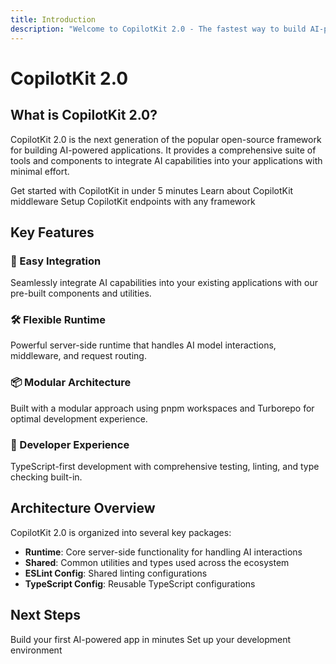 ```yaml
---
title: Introduction
description: "Welcome to CopilotKit 2.0 - The fastest way to build AI-powered applications"
---
```


# CopilotKit 2.0

## What is CopilotKit 2.0?

CopilotKit 2.0 is the next generation of the popular open-source framework for building AI-powered applications. It provides a comprehensive suite of tools and components to integrate AI capabilities into your applications with minimal effort.

<CardGroup cols={2}>
  <Card title="Quick Setup" icon="rocket" href="/quickstart">
    Get started with CopilotKit in under 5 minutes
  </Card>
  <Card title="Middleware" icon="code" href="/essentials/middleware">
    Learn about CopilotKit middleware
  </Card>
  <Card title="Endpoints" icon="server" href="/essentials/endpoints">
    Setup CopilotKit endpoints with any framework
  </Card>
</CardGroup>

## Key Features

### 🚀 Easy Integration

Seamlessly integrate AI capabilities into your existing applications with our pre-built components and utilities.

### 🛠️ Flexible Runtime

Powerful server-side runtime that handles AI model interactions, middleware, and request routing.

### 📦 Modular Architecture

Built with a modular approach using pnpm workspaces and Turborepo for optimal development experience.

### 🔧 Developer Experience

TypeScript-first development with comprehensive testing, linting, and type checking built-in.

## Architecture Overview

CopilotKit 2.0 is organized into several key packages:

- **Runtime**: Core server-side functionality for handling AI interactions
- **Shared**: Common utilities and types used across the ecosystem
- **ESLint Config**: Shared linting configurations
- **TypeScript Config**: Reusable TypeScript configurations

## Next Steps

<CardGroup cols={2}>
  <Card title="Quickstart Guide" icon="play" href="/quickstart">
    Build your first AI-powered app in minutes
  </Card>
  <Card title="Development Setup" icon="code" href="/development">
    Set up your development environment
  </Card>
</CardGroup>
